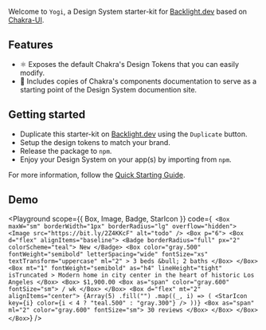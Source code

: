 


Welcome to `Yogi`, a Design System starter-kit for [Backlight.dev](https://backlight.dev)
based on [Chakra-UI](https://chakra-ui.com/).

## Features

- ⚛️ Exposes the default Chakra's Design Tokens that you can easily modify.
- 📖 Includes copies of Chakra's components documentation to serve as a starting point of the Design System documention site.

## Getting started

- Duplicate this starter-kit on [Backlight.dev](https://backlight.dev) using the `Duplicate` button.
- Setup the design tokens to match your brand.
- Release the package to `npm`.
- Enjoy your Design System on your app(s) by importing from `npm`.

For more information, follow the [Quick Starting Guide](https://backlight.dev/docs/getting-started).

## Demo

<Playground
  scope={{ Box, Image, Badge, StarIcon }}
  code={`
  <Box maxW="sm" borderWidth="1px" borderRadius="lg" overflow="hidden">
      <Image src="https://bit.ly/2Z4KKcF" alt="todo" />
      <Box p="6">
        <Box d="flex" alignItems="baseline">
          <Badge borderRadius="full" px="2" colorScheme="teal">
            New
          </Badge>
          <Box
            color="gray.500"
            fontWeight="semibold"
            letterSpacing="wide"
            fontSize="xs"
            textTransform="uppercase"
            ml="2"
          >
           3 beds &bull; 2 baths
          </Box>
        </Box>
        <Box
          mt="1"
          fontWeight="semibold"
          as="h4"
          lineHeight="tight"
          isTruncated
        >
          Modern home in city center in the heart of historic Los Angeles
        </Box>
        <Box>
          $1,900.00
          <Box as="span" color="gray.600" fontSize="sm">
            / wk
          </Box>
        </Box>
        <Box d="flex" mt="2" alignItems="center">
          {Array(5)
            .fill("")
            .map((_, i) => (
              <StarIcon
                key={i}
                color={i < 4 ? "teal.500" : "gray.300"}
              />
            ))}
          <Box as="span" ml="2" color="gray.600" fontSize="sm">
          30 reviews
          </Box>
        </Box>
      </Box>
    </Box>`}
/>
